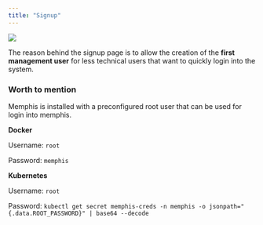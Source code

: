 ```yaml
---
title: "Signup"
---
```


![](/dashboard/images/Screen%20Shot%202022-09-19%20at%2012.00.10.png)

The reason behind the signup page is to allow the creation of the **first
management user** for less technical users that want to quickly login into the
system.

### Worth to mention

Memphis is installed with a preconfigured root user that can be used for login
into memphis.

**Docker**

Username: `root`

Password: `memphis`

**Kubernetes**

Username: `root`

Password:
`kubectl get secret memphis-creds -n memphis -o jsonpath="{.data.ROOT_PASSWORD}" | base64 --decode`

